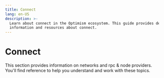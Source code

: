 ```yaml
---
title: Connect
lang: en-US
description: >-
  Learn about connect in the Optimism ecosystem. This guide provides detailed
  information and resources about connect.
---
```



# Connect

This section provides information on networks and rpc & node providers. You'll find reference to help you understand and work with these topics.

<Cards>
  <Card title="Networks" href="/app-developers/tools/connect/networks" />

  <Card title="Rpc & node providers" href="/app-developers/tools/connect/rpc-providers" />
</Cards>
